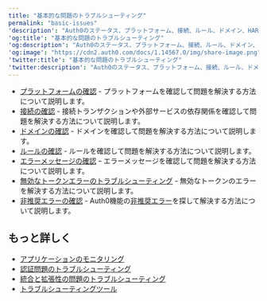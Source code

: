---
title: "基本的な問題のトラブルシューティング"
permalink: "basic-issues"
'description': "Auth0のステータス、プラットフォーム、接続、ルール、ドメイン、HARファイルの生成方法、JWTの検証方法など、よくある問題を解決する基本的な方法について説明します。"
'og:title': "基本的な問題のトラブルシューティング"
'og:description': "Auth0のステータス、プラットフォーム、接続、ルール、ドメイン、HARファイルの生成方法、JWTの検証方法など、よくある問題を解決する基本的な方法について説明します。"
'og:image': "https://cdn2.auth0.com/docs/1.14567.0/img/share-image.png"
'twitter:title': "基本的な問題のトラブルシューティング"
'twitter:description': "Auth0のステータス、プラットフォーム、接続、ルール、ドメイン、HARファイルの生成方法、JWTの検証方法など、よくある問題を解決する基本的な方法について説明します。"
---

* [プラットフォームの確認](/docs/ja-jp/troubleshoot/basic-issues/verify-platform) - プラットフォームを確認して問題を解決する方法について説明します。
* [接続の確認](/docs/ja-jp/troubleshoot/basic-issues/verify-connections) - 接続トランザクションや外部サービスの依存関係を確認して問題を解決する方法について説明します。
* [ドメインの確認](/docs/ja-jp/troubleshoot/basic-issues/verify-domain) - ドメインを確認して問題を解決する方法について説明します。
* [ルールの確認](/docs/ja-jp/troubleshoot/basic-issues/verify-rules) - ルールを確認して問題を解決する方法について説明します。
* [エラーメッセージの確認](/docs/ja-jp/troubleshoot/basic-issues/check-error-messages) ｰ エラーメッセージを確認して問題を解決する方法について説明します。
* [無効なトークンエラーのトラブルシューティング](/docs/ja-jp/troubleshoot/basic-issues/invalid-token-errors) - 無効なトークンのエラーを解決する方法について説明します。
* [非推奨エラーの確認](/docs/ja-jp/troubleshoot/basic-issues/search-logs-for-deprecation-errors) - Auth0機能の[非推奨エラー](/docs/ja-jp/troubleshoot/basic-issues/check-deprecation-errors)を探して解決する方法について説明します。

## もっと詳しく

* [アプリケーションのモニタリング](/docs/ja-jp/deploy-monitor/monitor/monitor-applications)
* [認証問題のトラブルシューティング](/docs/ja-jp/troubleshoot/authentication-issues)
* [統合と拡張性の問題のトラブルシューティング](/docs/ja-jp/troubleshoot/integration-extensibility-issues)
* [トラブルシューティングツール](/docs/ja-jp/troubleshoot/troubleshooting-tools)
